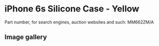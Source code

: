 
# iPhone 6s Silicone Case - Yellow

Part number, for search engines, auction websites and such: MM662ZM/A

## Image gallery

<div style={{ width: "768px" }}>
  <GalleryComponent
    images={[
      {
        original: "/everysource/MM662.webp",
        thumbnail: "/everypreview/MM662.webp",
      },
      {
        original: "/everysource/MM662_AV1_GOLD.webp",
        thumbnail: "/everypreview/MM662_AV1_GOLD.webp",
      },
      {
        original: "/everysource/MM662_AV1_SILVER.webp",
        thumbnail: "/everypreview/MM662_AV1_SILVER.webp",
      },
      {
        original: "/everysource/MM662_AV1_SPACE_GRAY.webp",
        thumbnail: "/everypreview/MM662_AV1_SPACE_GRAY.webp",
      }
    ]}
  />
</div>